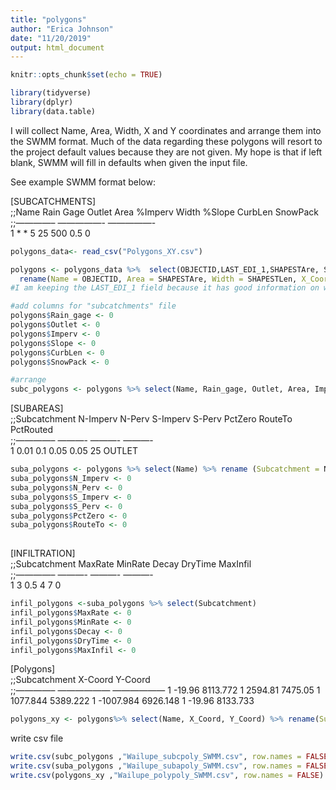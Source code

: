 ```yaml
---
title: "polygons"
author: "Erica Johnson"
date: "11/20/2019"
output: html_document
---
```


```r
knitr::opts_chunk$set(echo = TRUE)


```
```r

library(tidyverse)
library(dplyr)
library(data.table)
```

I will collect Name, Area, Width, X and Y coordinates and arrange them into the SWMM format. Much of the data regarding these polygons will resort to the project default values because they are not given. My hope is that if left blank, SWMM will fill in defaults when given the input file.

See example SWMM format below:

[SUBCATCHMENTS]								
;;Name  Rain Gage Outlet Area %Imperv 	Width   	%Slope  	CurbLen 	SnowPack        
;;--------------	----------------	----------------	
1	*               	*               	5	25	500	0.5	0	                
								
```r
polygons_data<- read_csv("Polygons_XY.csv")

```

```r

polygons <- polygons_data %>%  select(OBJECTID,LAST_EDI_1,SHAPESTAre, SHAPESTLen, POINT_X, POINT_Y) %>% 
  rename(Name = OBJECTID, Area = SHAPESTAre, Width = SHAPESTLen, X_Coord = POINT_X, Y_Coord = POINT_Y)
#I am keeping the LAST_EDI_1 field because it has good information on what the polygon is and may help us determine subcatchment and infiltration values

#add columns for "subcatchments" file
polygons$Rain_gage <- 0
polygons$Outlet <- 0
polygons$Imperv <- 0
polygons$Slope <- 0
polygons$CurbLen <- 0
polygons$SnowPack <- 0

#arrange
subc_polygons <- polygons %>% select(Name, Rain_gage, Outlet, Area, Imperv, Width, Slope, CurbLen, SnowPack)
```


[SUBAREAS]								
;;Subcatchment  	N-Imperv  	N-Perv    	S-Imperv  	S-Perv  	PctZero   	RouteTo   	PctRouted 	
;;--------------	----------	----------	----------		
1	0.01	0.1	0.05	0.05	25	OUTLET    		
```r
suba_polygons <- polygons %>% select(Name) %>% rename (Subcatchment = Name)
suba_polygons$N_Imperv <- 0
suba_polygons$N_Perv <- 0
suba_polygons$S_Imperv <- 0
suba_polygons$S_Perv <- 0
suba_polygons$PctZero <- 0
suba_polygons$RouteTo <- 0
  
```

[INFILTRATION]					
;;Subcatchment  	MaxRate   	MinRate   	Decay     	DryTime   	MaxInfil  
;;--------------	----------	----------	----------	
1	3	0.5	4	7	0
```r
infil_polygons <-suba_polygons %>% select(Subcatchment)
infil_polygons$MaxRate <- 0
infil_polygons$MinRate <- 0
infil_polygons$Decay <- 0
infil_polygons$DryTime <- 0
infil_polygons$MaxInfil <- 0


```

[Polygons]		
;;Subcatchment  	X-Coord           	Y-Coord           
;;--------------	------------------	------------------
1	-19.96	8113.772
1	2594.81	7475.05
1	1077.844	5389.222
1	-1007.984	6926.148
1	-19.96	8133.733
```r
polygons_xy <- polygons%>% select(Name, X_Coord, Y_Coord) %>% rename(Subcatchment = Name)
```

write csv file
```r
write.csv(subc_polygons ,"Wailupe_subcpoly_SWMM.csv", row.names = FALSE)
write.csv(suba_polygons ,"Wailupe_subapoly_SWMM.csv", row.names = FALSE)
write.csv(polygons_xy ,"Wailupe_polypoly_SWMM.csv", row.names = FALSE)
```

